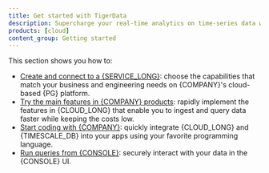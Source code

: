 ```yaml
---
title: Get started with TigerData
description: Supercharge your real-time analytics on time-series data with Tiger Cloud. Create a free account, launch your first service, and use some of the advanced features
products: [cloud]
content_group: Getting started
---
```





<CloudIntroShort />

This section shows you how to:

- [Create and connect to a {SERVICE_LONG}][services-create]: choose the capabilities that match your business and 
  engineering needs on {COMPANY}'s cloud-based {PG} platform.
- [Try the main features in {COMPANY} products][test-drive]: rapidly implement the features in {CLOUD_LONG} that 
  enable you to ingest and query data faster while keeping the costs low.
- [Start coding with {COMPANY}][start-coding]: quickly integrate {CLOUD_LONG} and {TIMESCALE_DB} into your apps using your favorite programming language.
- [Run queries from {CONSOLE}][run-queries-from-console]: securely interact with your data in the {CONSOLE} UI.

<WhereNext />

[tutorials]: /tutorials/
[connect-with-code]: /get-started/start-coding-with-timescale/
[integrations]: /integrations/
[use-the-api]: /api/
[use-timescale]: /use-timescale/
[services-create]: /get-started/services#create-your-timescale-account
[services-connect]: /get-started/services/#connect-to-your-service
[test-drive]: /get-started/try-key-features-timescale-products/
[run-queries-from-console]: /get-started/run-queries-from-console/
[start-coding]: /get-started/start-coding-with-timescale/
[ingest-data]: /get-started/try-key-features-timescale-products/#optimize-time-series-data-in-hypertables

